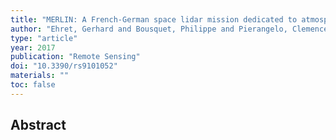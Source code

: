 ```yaml
---
title: "MERLIN: A French-German space lidar mission dedicated to atmospheric methane"
author: "Ehret, Gerhard and Bousquet, Philippe and Pierangelo, Clemence and Alpers, Matthias and Millet, Bruno and Abshire, James B and Bovensmann, Heinrich and Burrows, John P and Chevallier, Frederic and Ciais, Philippe and others"
type: "article"
year: 2017
publication: "Remote Sensing"
doi: "10.3390/rs9101052"
materials: ""
toc: false
---
```


## Abstract

